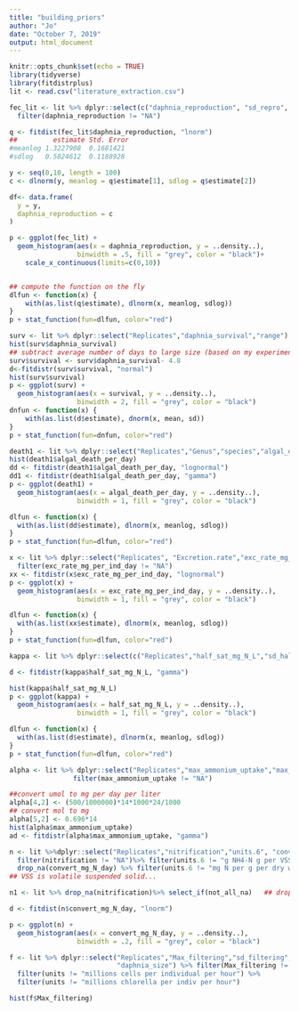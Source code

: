 ```yaml
---
title: "building_priors"
author: "Jo"
date: "October 7, 2019"
output: html_document
---
```


```r
knitr::opts_chunk$set(echo = TRUE)
library(tidyverse)
library(fitdistrplus)
lit <- read.csv("literature_extraction.csv")
```



```r
fec_lit <- lit %>% dplyr::select(c("daphnia_reproduction", "sd_repro", "units_reproduction", "Replicates","algal_conc" ,"Authors")) %>%
  filter(daphnia_reproduction != "NA")

q <- fitdist(fec_lit$daphnia_reproduction, "lnorm")
##         estimate Std. Error
#meanlog 1.3227908  0.1681421
#sdlog   0.5824612  0.1188928

y <- seq(0,10, length = 100)
c <- dlnorm(y, meanlog = q$estimate[1], sdlog = q$estimate[2])

df<- data.frame(
  y = y,
  daphnia_reproduction = c
)

p <- ggplot(fec_lit) +
  geom_histogram(aes(x = daphnia_reproduction, y = ..density..),
                 binwidth = .5, fill = "grey", color = "black")+
    scale_x_continuous(limits=c(0,10))


## compute the function on the fly
dlfun <- function(x) {
    with(as.list(q$estimate), dlnorm(x, meanlog, sdlog))
}
p + stat_function(fun=dlfun, color="red")
```



```r
surv <- lit %>% dplyr::select("Replicates","daphnia_survival","range") %>% drop_na(daphnia_survival)
hist(surv$daphnia_survival)
## subtract average number of days to large size (based on my experiment- because I need this to be a prior for survival after growth to adult)
surv$survival <- surv$daphnia_survival- 4.8
d<-fitdistr(surv$survival, "normal")
hist(surv$survival)
p <- ggplot(surv) +
  geom_histogram(aes(x = survival, y = ..density..),
                 binwidth = 2, fill = "grey", color = "black") 
dnfun <- function(x) {
    with(as.list(d$estimate), dnorm(x, mean, sd))
}
p + stat_function(fun=dnfun, color="red")

```


```r
death1 <- lit %>% dplyr::select("Replicates","Genus","species","algal_death_per_day") %>% filter(algal_death_per_day != "NA")
hist(death1$algal_death_per_day)
dd <- fitdistr(death1$algal_death_per_day, "lognormal")
dd1 <- fitdistr(death1$algal_death_per_day, "gamma")
p <- ggplot(death1) +
  geom_histogram(aes(x = algal_death_per_day, y = ..density..),
                 binwidth = 1, fill = "grey", color = "black") 

dlfun <- function(x) {
  with(as.list(dd$estimate), dlnorm(x, meanlog, sdlog))
}
p + stat_function(fun=dlfun, color="red")

```


```r
x <- lit %>% dplyr::select("Replicates", "Excretion.rate","exc_rate_mg_per_ind_day" , "sd_error_excretion", "units_excretion", "algal_conc") %>%
  filter(exc_rate_mg_per_ind_day != "NA") 
xx <- fitdistr(x$exc_rate_mg_per_ind_day, "lognormal")
p <- ggplot(x) +
  geom_histogram(aes(x = exc_rate_mg_per_ind_day, y = ..density..),
                 binwidth = 1, fill = "grey", color = "black") 

dlfun <- function(x) {
  with(as.list(xx$estimate), dlnorm(x, meanlog, sdlog))
}
p + stat_function(fun=dlfun, color="red")

```


```r

kappa <- lit %>% dplyr::select(c("Replicates","half_sat_mg_N_L","sd_half_sat","range_half_sat")) %>% filter(half_sat_mg_N_L != "NA")

d <- fitdistr(kappa$half_sat_mg_N_L, "gamma")

hist(kappa$half_sat_mg_N_L)
p <- ggplot(kappa) +
  geom_histogram(aes(x = half_sat_mg_N_L, y = ..density..),
                 binwidth = 1, fill = "grey", color = "black") 

dlfun <- function(x) {
  with(as.list(d$estimate), dlnorm(x, meanlog, sdlog))
}
p + stat_function(fun=dlfun, color="red")
```


```r
alpha <- lit %>% dplyr::select("Replicates","max_ammonium_uptake","max_uptake_units","max_uptake_sd")%>% 
                filter(max_ammonium_uptake != "NA")

##convert umol to mg per day per liter
alpha[4,2] <- (500/1000000)*14*1000*24/1000
## convert mol to mg
alpha[5,2] <- 0.696*14
hist(alpha$max_ammonium_uptake)
ad <- fitdistr(alpha$max_ammonium_uptake, "gamma")


```

```r
n <- lit %>%dplyr::select("Replicates","nitrification","units.6", "convert_mg_N_day", "sd.2","range.2","X75.quartile") %>%
  filter(nitrification != "NA")%>% filter(units.6 != "g NH4-N g per VSS per day") %>% 
  drop_na(convert_mg_N_day) %>% filter(units.6 != "mg N per g per dry weight day")
## VSS is volatile suspended solid...

n1 <- lit %>% drop_na(nitrification)%>% select_if(not_all_na)   ## drop rows with no response

d <- fitdist(n$convert_mg_N_day, "lnorm")

p <- ggplot(n) +
  geom_histogram(aes(x = convert_mg_N_day, y = ..density..),
                 binwidth = .2, fill = "grey", color = "black") 
```

```r
f <- lit %>% dplyr::select("Replicates","Max_filtering","sd_filtering","CI_filtering_upper","CI_filtering_low","units",
                           "daphnia_size") %>% filter(Max_filtering != "NA") %>%
  filter(units != "millions cells per individual per hour") %>% 
  filter(units != "millions chlorella per indiv per hour")

hist(f$Max_filtering)
```


```r

```

```r

```

```r

```

```r

```

```r

```
